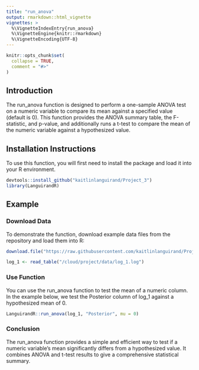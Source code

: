 ```yaml
---
title: "run_anova"
output: rmarkdown::html_vignette
vignettes: >
  %\VignetteIndexEntry{run_anova}
  %\VignetteEngine{knitr::rmarkdown}
  %\VignetteEncoding{UTF-8}
---
```


```r
knitr::opts_chunk$set(
  collapse = TRUE,
  comment = "#>"
)
```

## Introduction

The run_anova function is designed to perform a one-sample ANOVA test on a numeric variable to compare its mean against a specified value (default is 0). This function provides the ANOVA summary table, the F-statistic, and p-value, and additionally runs a t-test to compare the mean of the numeric variable against a hypothesized value. 

## Installation Instructions

To use this function, you will first need to install the package and load it into your R environment.

```r
devtools::install_github("kaitlinlanguirand/Project_3")
library(LanguirandR)

```


## Example

### Download Data
To demonstrate the function, download example data files from the repository and load them into R:

```r
download.file("https://raw.githubusercontent.com/kaitlinlanguirand/Project_3/refs/heads/main/data/log_1.log", "/cloud/project/data/log_1.log")

log_1 <- read_table("/cloud/project/data/log_1.log")

```


### Use Function

You can use the run_anova function to test the mean of a numeric column. In the example below, we test the Posterior column of log_1 against a hypothesized mean of 0.

```r
LanguirandR::run_anova(log_1, "Posterior", mu = 0) 
```


### Conclusion

The run_anova function provides a simple and efficient way to test if a numeric variable's mean significantly differs from a hypothesized value. It combines ANOVA and t-test results to give a comprehensive statistical summary.

